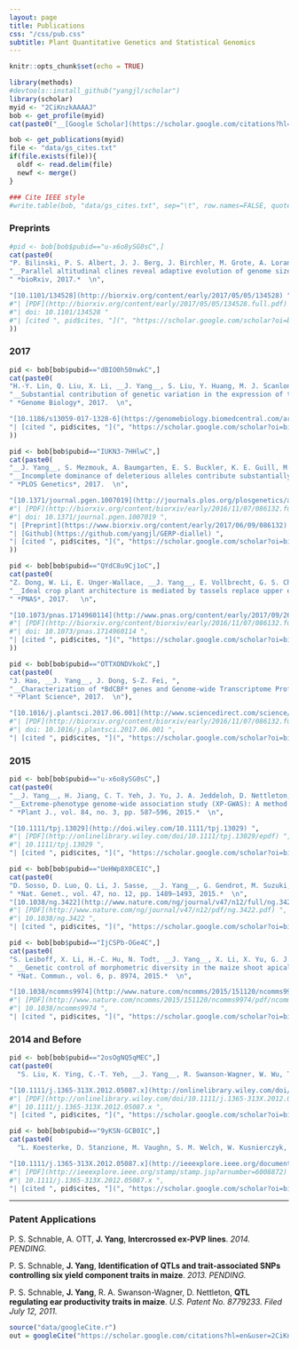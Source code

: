 ```yaml
---
layout: page
title: Publications
css: "/css/pub.css"
subtitle: Plant Quantitative Genetics and Statistical Genomics
---
```



```r
knitr::opts_chunk$set(echo = TRUE)
```

```r
library(methods)
#devtools::install_github("yangjl/scholar")
library(scholar)
myid <- "2CiKnzkAAAAJ"
bob <- get_profile(myid)
cat(paste0("__[Google Scholar](https://scholar.google.com/citations?hl=en&user=2CiKnzkAAAAJ)__: H-Index [ ", bob$h_index, " ] (", bob$total_cites, " citations as of ", format(Sys.time(), "%b, %Y"), ")  "))

bob <- get_publications(myid)
file <- "data/gs_cites.txt"
if(file.exists(file)){
  oldf <- read.delim(file)
  newf <- merge()
}

### Cite IEEE style
#write.table(bob, "data/gs_cites.txt", sep="\t", row.names=FALSE, quote=FALSE)
```

### Preprints


```r
#pid <- bob[bob$pubid=="u-x6o8ySG0sC",]
cat(paste0(
"P. Bilinski, P. S. Albert, J. J. Berg, J. Birchler, M. Grote, A. Lorant, J. Quezada, K. Swarts, __J. Yang__, J. Ross-Ibarra, ",
"__Parallel altitudinal clines reveal adaptive evolution of genome size in Zea mays__,",
" *bioRxiv, 2017.*  \n",

"[10.1101/134528](http://biorxiv.org/content/early/2017/05/05/134528) "
#"| [PDF](http://biorxiv.org/content/early/2017/05/05/134528.full.pdf) ",
#"| doi: 10.1101/134528 "
#"| [cited ", pid$cites, "](", "https://scholar.google.com/scholar?oi=bibs&hl=en&cites=", pid$cid, "&as_sdt=5)"
))
```


### 2017

```r
pid <- bob[bob$pubid=="dBIO0h50nwkC",]
cat(paste0(
"H.-Y. Lin, Q. Liu, X. Li, __J. Yang__, S. Liu, Y. Huang, M. J. Scanlon, D. Nettleton, P. S. Schnable, ",
"__Substantial contribution of genetic variation in the expression of transcription factors to phenotypic variation revealed by eRD-GWAS__,",
" *Genome Biology*, 2017.  \n",

"[10.1186/s13059-017-1328-6](https://genomebiology.biomedcentral.com/articles/10.1186/s13059-017-1328-6) ",
"| [cited ", pid$cites, "](", "https://scholar.google.com/scholar?oi=bibs&hl=en&cites=", pid$cid, "&as_sdt=5)"
))
```

```r
pid <- bob[bob$pubid=="IUKN3-7HHlwC",]
cat(paste0(
"__J. Yang__, S. Mezmouk, A. Baumgarten, E. S. Buckler, K. E. Guill, M. D. McMullen, R. H. Mumm, J. Ross-Ibarra, ",
"__Incomplete dominance of deleterious alleles contribute substantially to trait variation and heterosis in maize__,",
" *PLOS Genetics*, 2017.  \n",

"[10.1371/journal.pgen.1007019](http://journals.plos.org/plosgenetics/article?id=10.1371/journal.pgen.1007019) ",
#"| [PDF](http://biorxiv.org/content/biorxiv/early/2016/11/07/086132.full.pdf) ",
#"| doi: 10.1371/journal.pgen.1007019 ",
"| [Preprint](https://www.biorxiv.org/content/early/2017/06/09/086132) ",
"| [Github](https://github.com/yangjl/GERP-diallel) ",
"| [cited ", pid$cites, "](", "https://scholar.google.com/scholar?oi=bibs&hl=en&cites=", pid$cid, "&as_sdt=5)"
))
```

```r
pid <- bob[bob$pubid=="QYdC8u9Cj1oC",]
cat(paste0(
"Z. Dong, W. Li, E. Unger-Wallace, __J. Yang__, E. Vollbrecht, G. S. Chuck., ",
"__Ideal crop plant architecture is mediated by tassels replace upper ears1, a BTB/POZ ankyrin repeat gene 5 targeted by TEOSINTE BRANCHED1__,",
" *PNAS*, 2017.   \n",

"[10.1073/pnas.1714960114](http://www.pnas.org/content/early/2017/09/26/1714960114.short) ",
#"| [PDF](http://biorxiv.org/content/biorxiv/early/2016/11/07/086132.full.pdf) ",
#"| doi: 10.1073/pnas.1714960114 ",
"| [cited ", pid$cites, "](", "https://scholar.google.com/scholar?oi=bibs&hl=en&cites=", pid$cid, "&as_sdt=5)"
))
```

```r
pid <- bob[bob$pubid=="OTTXONDVkokC",]
cat(paste0(
"J. Hao, __J. Yang__, J. Dong, S-Z. Fei, ",
"__Characterization of *BdCBF* genes and Genome-wide Transcriptome Profiling of *BdCBF3*-dependent and -independent Cold Stress Responses in *Brachypodium Distachyon*__,",
" *Plant Science*, 2017.  \n"),

"[10.1016/j.plantsci.2017.06.001](http://www.sciencedirect.com/science/article/pii/S0168945217303862?via%3Dihub) ",
#"| [PDF](http://biorxiv.org/content/biorxiv/early/2016/11/07/086132.full.pdf) ",
#"| doi: 10.1016/j.plantsci.2017.06.001 ",
"| [cited ", pid$cites, "](", "https://scholar.google.com/scholar?oi=bibs&hl=en&cites=", pid$cid, "&as_sdt=5)")

```

### 2015

```r
pid <- bob[bob$pubid=="u-x6o8ySG0sC",]
cat(paste0(
"__J. Yang__, H. Jiang, C. T. Yeh, J. Yu, J. A. Jeddeloh, D. Nettleton, and P. S. Schnable, ",
"__Extreme-phenotype genome-wide association study (XP-GWAS): A method for identifying trait-associated variants by sequencing pools of individuals selected from a diversity panel__,",
" *Plant J., vol. 84, no. 3, pp. 587–596, 2015.*  \n",

"[10.1111/tpj.13029](http://doi.wiley.com/10.1111/tpj.13029) ",
#"| [PDF](http://onlinelibrary.wiley.com/doi/10.1111/tpj.13029/epdf) ",
#"| 10.1111/tpj.13029 ",
"| [cited ", pid$cites, "](", "https://scholar.google.com/scholar?oi=bibs&hl=en&cites=", pid$cid, "&as_sdt=5)"))
```

```r
pid <- bob[bob$pubid=="UeHWp8X0CEIC",]
cat(paste0(
"D. Sosso, D. Luo, Q. Li, J. Sasse, __J. Yang__, G. Gendrot, M. Suzuki, K. E. Koch, D. R. McCarty, P. S. Chourey, P. M. Rogowsky, J. Ross-Ibarra, B. Yang, and W. B. Frommer, __Seed filling in domesticated maize and rice depends on SWEET-mediated hexose transport__,",
" *Nat. Genet., vol. 47, no. 12, pp. 1489–1493, 2015.*  \n",
"[10.1038/ng.3422](http://www.nature.com/ng/journal/v47/n12/full/ng.3422.html) ",
#"| [PDF](http://www.nature.com/ng/journal/v47/n12/pdf/ng.3422.pdf) ",
#"| 10.1038/ng.3422 ",
"| [cited ", pid$cites, "](", "https://scholar.google.com/scholar?oi=bibs&hl=en&cites=", pid$cid, "&as_sdt=5)"))
```

```r
pid <- bob[bob$pubid=="IjCSPb-OGe4C",]
cat(paste0(
"S. Leiboff, X. Li, H.-C. Hu, N. Todt, __J. Yang__, X. Li, X. Yu, G. J. Muehlbauer, M. C. P. Timmermans, J. Yu, P. S. Schnable, and M. J. Scanlon,",
" __Genetic control of morphometric diversity in the maize shoot apical meristem__,",
" *Nat. Commun., vol. 6, p. 8974, 2015.*  \n",

"[10.1038/ncomms9974](http://www.nature.com/ncomms/2015/151120/ncomms9974/full/ncomms9974.html) ",
#"| [PDF](http://www.nature.com/ncomms/2015/151120/ncomms9974/pdf/ncomms9974.pdf) ",
#"| 10.1038/ncomms9974 ",
"| [cited ", pid$cites, "](", "https://scholar.google.com/scholar?oi=bibs&hl=en&cites=", pid$cid, "&as_sdt=5)"))
```


### 2014 and Before

```r
pid <- bob[bob$pubid=="2osOgNQ5qMEC",]
cat(paste0(
  "S. Liu, K. Ying, C.-T. Yeh, __J. Yang__, R. Swanson-Wagner, W. Wu, T. Richmond, D. J. Gerhardt, J. Lai, N. Springer, D. Nettleton, J. A. Jeddeloh, and P. S. Schnable, __Changes in genome content generated via segregation of non-allelic homolog__, *Plant J., vol. 72, no. 3, pp. 390–9, Nov. 2012.*  \n",

"[10.1111/j.1365-313X.2012.05087.x](http://onlinelibrary.wiley.com/doi/10.1111/j.1365-313X.2012.05087.x/abstract) ",
#"| [PDF](http://onlinelibrary.wiley.com/doi/10.1111/j.1365-313X.2012.05087.x/epdf) ",
#"| 10.1111/j.1365-313X.2012.05087.x ",
"| [cited ", pid$cites, "](", "https://scholar.google.com/scholar?oi=bibs&hl=en&cites=", pid$cid, "&as_sdt=5)"))
```


```r
pid <- bob[bob$pubid=="9yKSN-GCB0IC",]
cat(paste0(
  "L. Koesterke, D. Stanzione, M. Vaughn, S. M. Welch, W. Kusnierczyk, __J. Yang__, C.-T. Yeh, D. Nettleton, and P. S. Schnable, __An Efficient and Scalable Implementation of SNP-Pair Interaction Testing for Genetic Association Studies__, *2011 IEEE Int. Symp. Parallel Distrib. Process. Work. Phd Forum, pp. 523–530, May 2011.*  \n",

"[10.1111/j.1365-313X.2012.05087.x](http://ieeexplore.ieee.org/document/6008872/?arnumber=6008872) ",
#"| [PDF](http://ieeexplore.ieee.org/stamp/stamp.jsp?arnumber=6008872) ",
#"| 10.1111/j.1365-313X.2012.05087.x ",
"| [cited ", pid$cites, "](", "https://scholar.google.com/scholar?oi=bibs&hl=en&cites=", pid$cid, "&as_sdt=5)"))
```

------------------------

### Patent Applications

P. S. Schnable, A. OTT, __J. Yang__, __Intercrossed ex-PVP lines__.  *2014. PENDING.*

P. S. Schnable, __J. Yang__, __Identification of QTLs and trait-associated SNPs controlling six yield component traits in maize__. *2013. PENDING.*

P. S. Schnable, __J. Yang__, R. A. Swanson-Wagner, D. Nettleton, __QTL regulating ear productivity traits in maize__. *U.S. Patent No. 8779233. Filed July 12, 2011.*



```r
source("data/googleCite.r")
out = googleCite("https://scholar.google.com/citations?hl=en&user=2CiKnzkAAAAJ",pdfname="figure/wordcloud.pdf")
```
